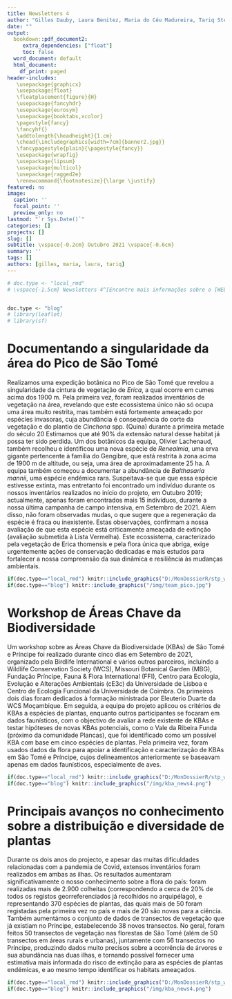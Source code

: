 ```yaml
---
title: Newsletters 4
author: "Gilles Dauby, Laura Benitez, Maria do Céu Madureira, Tariq Stévart"
date: ""
output: 
  bookdown::pdf_document2:
     extra_dependencies: ["float"]
     toc: false
  word_document: default
  html_document:
    df_print: paged
header-includes: 
   \usepackage{graphicx}
   \usepackage{float}
   \floatplacement{figure}{H}
   \usepackage{fancyhdr}
   \usepackage{eurosym}
   \usepackage{booktabs,xcolor}
   \pagestyle{fancy}
   \fancyhf{}
   \addtolength{\headheight}{1.cm}
   \chead{\includegraphics[width=7cm]{banner2.jpg}}
   \fancypagestyle{plain}{\pagestyle{fancy}}
   \usepackage{wrapfig}
   \usepackage{lipsum}
   \usepackage{multicol}
   \usepackage{ragged2e}
   \renewcommand{\footnotesize}{\large \justify}
featured: no
image:
  caption: ''
  focal_point: ''
  preview_only: no
lastmod: "`r Sys.Date()`"
categories: []
projects: []
slug: []
subtitle: \vspace{-0.2cm} Outubro 2021 \vspace{-0.6cm}
summary: ''
tags: []
authors: [gilles, maria, laura, tariq]
---
```



\vspace{-13truemm}

```r


# doc.type <- "local_rmd"
# \vspace{-1.5cm} Newsletters 4^[Encontre mais informações sobre o [WEBSITE](https://cepf-stp-threat-flora.netlify.app/pt/)]


doc.type <- "blog"
# library(leaflet)
# library(sf)

```

# Documentando a singularidade da área do Pico de São Tomé
Realizamos uma expedição botânica no Pico de São Tomé que revelou a singularidade da cintura de vegetação de *Erica*, a qual ocorre em cumes acima dos 1900 m. Pela primeira vez, foram realizados inventários de vegetação na área, revelando que este ecossistema único não só ocupa uma área muito restrita, mas também está fortemente ameaçado por espécies invasoras, cuja abundância é consequência do corte da vegetação e do plantio de *Cinchona* spp. (Quina) durante a primeira metade do século 20 Estimamos que até 90% da extensão natural desse habitat já possa ter sido perdida. Um dos botânicos da equipa, Olivier Lachenaud, também recolheu e identificou uma nova espécie de *Renealmia*, uma erva gigante pertencente à família do Gengibre, que está restrita à zona acima de 1900 m de altitude, ou seja, uma área de aproximadamente 25 ha. A equipa também começou a documentar a abundância de *Balthasaria mannii*, uma espécie endémica rara.  Suspeitava-se que que essa espécie estivesse extinta, mas entretanto foi encontrado um indivíduo durante os nossos inventários realizados no início do projeto, em Outubro 2019; actualmente, apenas foram encontrados mais 15 indivíduos, durante a nossa última campanha de campo intensiva, em Setembro de 2021. Além disso, não foram observadas mudas, o que sugere que a regeneração da espécie é fraca ou inexistente. Estas observações, confirmam a nossa avaliação de que esta espécie está criticamente ameaçada de extinção (avaliação submetida à Lista Vermelha). Este ecossistema, caracterizado pela vegetação de Erica thomensis e pela flora única que abriga, exige urgentemente ações de conservação dedicadas e mais estudos para fortalecer a nossa compreensão da sua dinâmica e resiliência às mudanças ambientais.

```r
if(doc.type=="local_rmd") knitr::include_graphics("D:/MonDossierR/stp_website_backup//static/img/team_pico.jpg")
if(doc.type=="blog") knitr::include_graphics("/img/team_pico.jpg")
```

\vspace{-10truemm}

# Workshop de Áreas Chave da Biodiversidade
Um workshop sobre as Áreas Chave da Biodiversidade (KBAs) de São Tomé e Príncipe foi realizado durante cinco dias em Setembro de 2021, organizado pela Birdlife International e vários outros parceiros, incluindo a Wildlife Conservation Society (WCS), Missouri Botanical Garden (MBG), Fundação Príncipe, Fauna & Flora International (FFI), Centro para Ecologia, Evolução e Alterações Ambientais (cE3c) da Universidade de Lisboa e Centro de Ecologia Funcional da Universidade de Coimbra. Os primeiros dois dias foram dedicados à formação ministrada por Eleuterio Duarte da WCS Moçambique. Em seguida, a equipa do projeto aplicou os critérios de KBAs a espécies de plantas, enquanto outros participantes se focaram em dados faunísticos, com o objectivo de avaliar a rede existente de KBAs e testar hipóteses de novas KBAs potenciais, como o Vale da Ribeira Funda (próximo da comunidade Plancas), que foi identificado como um possível KBA com base em cinco espécies de plantas. Pela primeira vez, foram usados dados da flora para apoiar a identificação e caracterização de KBAs em São Tomé e Príncipe, cujos delineamentos anteriormente se baseavam apenas em dados faunísticos, especialmente de aves.


```r
if(doc.type=="local_rmd") knitr::include_graphics("D:/MonDossierR/stp_website_backup//static/img/kba_news4.png")
if(doc.type=="blog") knitr::include_graphics("/img/kba_news4.png")
```

\vspace{-10truemm}

# Principais avanços no conhecimento sobre a distribuição e diversidade de plantas

Durante os dois anos do projecto, e apesar das muitas dificuldades relacionadas com a pandemia de Covid, extensos inventários foram realizados em ambas as ilhas. Os resultados aumentaram significativamente o nosso conhecimento sobre a flora do país: foram realizadas mais de 2.900 colheitas (correspondendo a cerca de 20% de todos os registos georreferenciados já recolhidos no arquipélago), e representando 370 espécies de plantas, das quais mais de 50 foram registadas pela primeira vez no país e mais de 20 são novas para a ciência. Também aumentámos o conjunto de dados de transectos de vegetação que já existiam no Príncipe, estabelecendo 38 novos transectos. No geral, foram feitos 50 transectos de vegetação nas florestas de São Tomé (além de 50 transectos em áreas rurais e urbanas), juntamente com 56 transectos no Príncipe, produzindo dados muito precisos sobre a ocorrência de árvores e sua abundância nas duas ilhas, e tornando possível fornecer uma estimativa mais informada do risco de extinção para as espécies de plantas endémicas, e ao mesmo tempo identificar os habitats ameaçados.


```r
if(doc.type=="local_rmd") knitr::include_graphics("D:/MonDossierR/stp_website_backup//static/img/sampling_trought_time_pt.png")
if(doc.type=="blog") knitr::include_graphics("/img/kba_news4.png")
```


